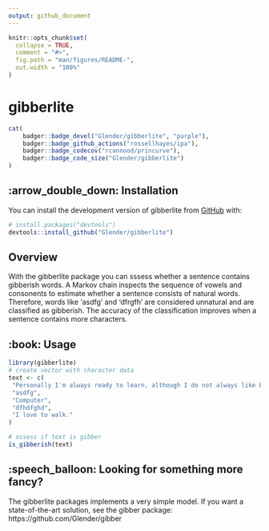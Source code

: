 ```yaml
---
output: github_document
---
```


<!-- README.md is generated from README.Rmd. Please edit that file -->

```r
knitr::opts_chunk$set(
  collapse = TRUE,
  comment = "#>",
  fig.path = "man/figures/README-",
  out.width = "100%"
)
```

# gibberlite

```r
cat(
	badger::badge_devel("Glender/gibberlite", "purple"),
	badger::badge_github_actions("rossellhayes/ipa"),
	badger::badge_codecov("rcannood/princurve"),
	badger::badge_code_size("Glender/gibberlite")
)
```

## :arrow_double_down: Installation

You can install the development version of gibberlite from [GitHub](https://github.com/) with:

``` r
# install.packages("devtools")
devtools::install_github("Glender/gibberlite")
```
## Overview

With the gibberlite package you can sssess whether a sentence contains gibberish words. A Markov chain
inspects the sequence of vowels and consonents to estimate whether a sentence consists of natural words. Therefore,
words like 'asdfg' and 'dfrgfh' are considered unnatural and are classified as gibberish. The accuracy of the classification
improves when a sentence contains more characters. 

## :book: Usage

```r
library(gibberlite)
# create vector with character data
text <- c(
 "Personally I'm always ready to learn, although I do not always like being taught.",
 "asdfg",
 "Computer",
 "dfhdfghd",
 "I love to walk."
)

# assess if text is gibber
is_gibberish(text)
```

## :speech_balloon: Looking for something more fancy?

The gibberlite packages implements a very simple model. 
If you want a state-of-the-art solution, see the gibber package: https://github.com/Glender/gibber






